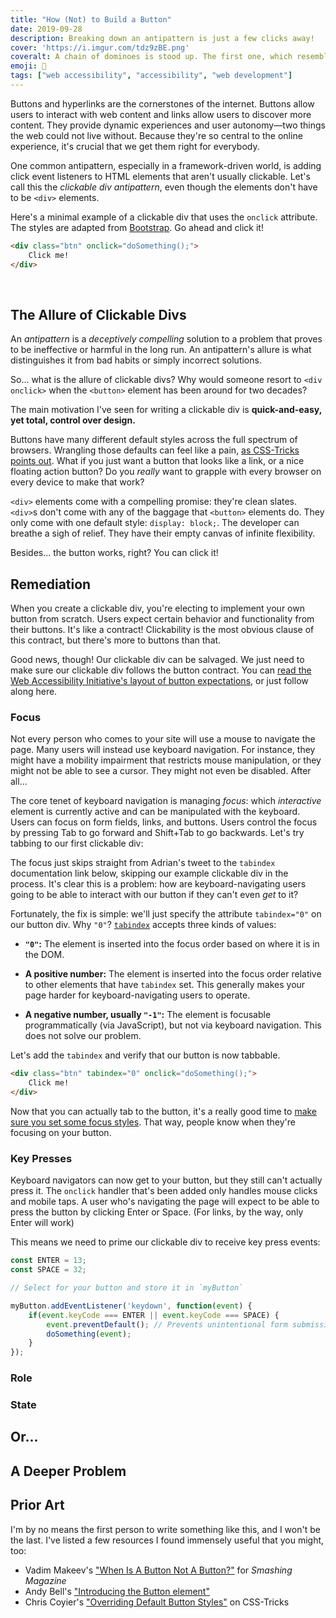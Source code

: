 ```yaml
---
title: "How (Not) to Build a Button"
date: 2019-09-28
description: Breaking down an antipattern is just a few clicks away!
cover: 'https://i.imgur.com/tdz9zBE.png'
coveralt: A chain of dominoes is stood up. The first one, which resembles the Domino's Pizza logo, is falling down and knocking the rest of the chain over.
emoji: 🔲
tags: ["web accessibility", "accessibility", "web development"]
---
```



Buttons and hyperlinks are the cornerstones of the internet. Buttons allow users to interact with web content and links allow users to discover more content. They provide dynamic experiences and user autonomy—two things the web could not live without. Because they're so central to the online experience, it's crucial that we get them right for everybody.

One common antipattern, especially in a framework-driven world, is adding click event listeners to HTML elements that aren't usually clickable. Let's call this the <dfn>clickable div antipattern</dfn>, even though the elements don't have to be `<div>` elements.

Here's a minimal example of a clickable div that uses the `onclick` attribute. The styles are adapted from [Bootstrap](https://getbootstrap.com/). Go ahead and click it!

<Example1 />

```html {numberLines: true}:title=index.html
<div class="btn" onclick="doSomething();">
    Click me!
</div>
```

<br/>

## The Allure of Clickable Divs

An <dfn>antipattern</dfn> is a *deceptively compelling* solution to a problem that proves to be ineffective or harmful in the long run. An antipattern's allure is what distinguishes it from bad habits or simply incorrect solutions.

So... what is the allure of clickable divs? Why would someone resort to `<div onclick>` when the `<button>` element has been around for two decades?

The main motivation I've seen for writing a clickable div is **quick-and-easy, yet total, control over design.**

Buttons have many different default styles across the full spectrum of browsers. Wrangling those defaults can feel like a pain, [as CSS-Tricks points out](https://css-tricks.com/overriding-default-button-styles/#article-header-id-1). What if you just want a button that looks like a link, or a nice floating action button? Do you *really* want to grapple with every browser on every device to make that work?

`<div>` elements come with a compelling promise: they're clean slates. `<div>`s don't come with any of the baggage that `<button>` elements do. They only come with one default style: `display: block;`. The developer can breathe a sigh of relief. They have their empty canvas of infinite flexibility.

Besides... the button works, right? You can click it!

## Remediation

When you create a clickable div, you're electing to implement your own button from scratch. Users expect certain behavior and functionality from their buttons. It's like a contract! Clickability is the most obvious clause of this contract, but there's more to buttons than that.

Good news, though! Our clickable div can be salvaged. We just need to make sure our clickable div follows the button contract. You can [read the Web Accessibility Initiative's layout of button expectations](https://www.w3.org/TR/wai-aria-practices/#button), or just follow along here.

### Focus

Not every person who comes to your site will use a mouse to navigate the page. Many users will instead use keyboard navigation. For instance, they might have a mobility impairment that restricts mouse manipulation, or they might not be able to see a cursor. They might not even be disabled. After all...

<Tweet tweetId="388733408576159744" />

The core tenet of keyboard navigation is managing <dfn>focus</dfn>: which *interactive* element is currently active and can be manipulated with the keyboard. Users can focus on form fields, links, and buttons. Users control the focus by pressing Tab to go forward and Shift+Tab to go backwards. Let's try tabbing to our first clickable div:

<Example1 />

The focus just skips straight from Adrian's tweet to the `tabindex` documentation link below, skipping our example clickable div in the process. It's clear this is a problem: how are keyboard-navigating users going to be able to interact with our button if they can't even *get* to it?

Fortunately, the fix is simple: we'll just specify the attribute `tabindex="0"` on our button div. Why `"0"`? [`tabindex`](https://developer.mozilla.org/en-US/docs/Web/HTML/Global_attributes/tabindex) accepts three kinds of values:

* **`"0"`:** The element is inserted into the focus order based on where it is in the DOM.

* **A positive number:** The element is inserted into the focus order relative to other elements that have `tabindex` set. This generally makes your page harder for keyboard-navigating users to operate.

* **A negative number, usually `"-1"`:** The element is focusable programmatically (via JavaScript), but not via keyboard navigation. This does not solve our problem.

Let's add the `tabindex` and verify that our button is now tabbable.

<Example2 />

```html {numberLines: true}:title=index.html
<div class="btn" tabindex="0" onclick="doSomething();">
    Click me!
</div>
```

Now that you can actually tab to the button, it's a really good time to [make sure you set some focus styles](https://css-tricks.com/focusing-on-focus-styles/). That way, people know when they're focusing on your button.

### Key Presses

Keyboard navigators can now get to your button, but they still can't actually press it. The `onclick` handler that's been added only handles mouse clicks and mobile taps. A user who's navigating the page will expect to be able to press the button by clicking Enter or Space. (For links, by the way, only Enter will work)

This means we need to prime our clickable div to receive key press events:

<Example3 />

```js {numberLines: true}:title=button.js
const ENTER = 13;
const SPACE = 32;

// Select for your button and store it in `myButton`

myButton.addEventListener('keydown', function(event) {
    if(event.keyCode === ENTER || event.keyCode === SPACE) {
        event.preventDefault(); // Prevents unintentional form submissions, page scrollings, the like
        doSomething(event);
    }
});
```

### Role

### State

## Or...

## A Deeper Problem

## Prior Art

I'm by no means the first person to write something like this, and I won't be the last. I've listed a few resources I found immensely useful that you might, too:

* Vadim Makeev's ["When Is A Button Not A Button?"](https://www.smashingmagazine.com/2019/02/buttons-interfaces/) for *Smashing Magazine*
* Andy Bell's ["Introducing the Button element"](https://hankchizljaw.com/wrote/introducing-the-button-element/)
* Chris Coyier's ["Overriding Default Button Styles"](https://css-tricks.com/overriding-default-button-styles/) on CSS-Tricks